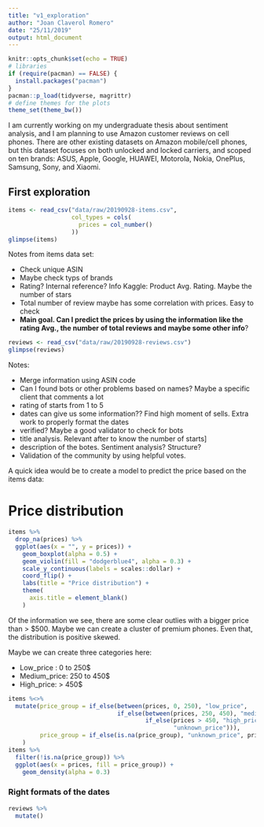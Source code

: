 ```yaml
---
title: "v1_exploration"
author: "Joan Claverol Romero"
date: "25/11/2019"
output: html_document
---
```


```r
knitr::opts_chunk$set(echo = TRUE)
# libraries
if (require(pacman) == FALSE) {
  install.packages("pacman")
}
pacman::p_load(tidyverse, magrittr)
# define themes for the plots
theme_set(theme_bw())
```

I am currently working on my undergraduate thesis about sentiment analysis, and I am planning to use Amazon customer reviews on cell phones. There are other existing datasets on Amazon mobile/cell phones, but this dataset focuses on both unlocked and locked carriers, and scoped on ten brands: ASUS, Apple, Google, HUAWEI, Motorola, Nokia, OnePlus, Samsung, Sony, and Xiaomi.

## First exploration

```r
items <- read_csv("data/raw/20190928-items.csv", 
                  col_types = cols(
                    prices = col_number()
                  ))
glimpse(items)
```

Notes from items data set:

* Check unique ASIN
* Maybe check typs of brands
* Rating? Internal reference? Info Kaggle: Product Avg. Rating. Maybe the number of stars
* Total number of review maybe has some correlation with prices. Easy to check
* **Main goal. Can I predict the prices by using the information like the rating Avg., the number of total reviews and maybe some other info**?

```r
reviews <- read_csv("data/raw/20190928-reviews.csv")
glimpse(reviews)
```

Notes: 

* Merge information using ASIN code
* Can I found bots or other problems based on names? Maybe a specific client that comments a lot
* rating of starts from 1 to 5 
* dates can give us some information?? Find high moment of sells. Extra work to properly format the dates
* verified? Maybe a good validator to check for bots
* title analysis. Relevant after to know the number of starts]
* description of the botes. Sentiment analysis? Structure? 
* Validation of the community by using helpful votes. 

A quick idea would be to create a model to predict the price based on the items data: 

# Price distribution

```r
items %>% 
  drop_na(prices) %>% 
  ggplot(aes(x = "", y = prices)) + 
    geom_boxplot(alpha = 0.5) +
    geom_violin(fill = "dodgerblue4", alpha = 0.3) +
    scale_y_continuous(labels = scales::dollar) +
    coord_flip() +
    labs(title = "Price distribution") + 
    theme(
      axis.title = element_blank()
    )
```

Of the information we see, there are some clear outlies with a bigger price than > $500. Maybe we can create a cluster of premium phones. Even that, the distribution is positive skewed. 

Maybe we can create three categories here: 

* Low_price : 0 to 250$
* Medium_price: 250 to 450$
* High_price: > 450$

```r
items %<>% 
  mutate(price_group = if_else(between(prices, 0, 250), "low_price", 
                               if_else(between(prices, 250, 450), "medium_price",
                                       if_else(prices > 450, "high_price",
                                               "unknown_price"))), 
         price_group = if_else(is.na(price_group), "unknown_price", price_group)
    ) 
items %>% 
  filter(!is.na(price_group)) %>% 
  ggplot(aes(x = prices, fill = price_group)) +
    geom_density(alpha = 0.3)
```

### Right formats of the dates

```r
reviews %>% 
  mutate()
```

